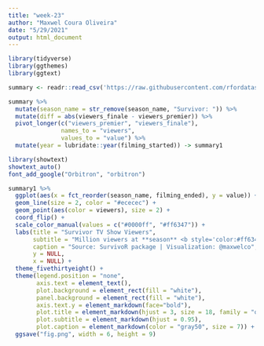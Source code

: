 ```yaml
---
title: "week-23"
author: "Maxwel Coura Oliveira"
date: "5/29/2021"
output: html_document
---
```


```r
library(tidyverse)
library(ggthemes)
library(ggtext)
```


```r
summary <- readr::read_csv('https://raw.githubusercontent.com/rfordatascience/tidytuesday/master/data/2021/2021-06-01/summary.csv')
```


```r
summary %>% 
  mutate(season_name = str_remove(season_name, "Survivor: ")) %>% 
  mutate(diff = abs(viewers_finale - viewers_premier)) %>% 
  pivot_longer(c("viewers_premier", "viewers_finale"), 
               names_to = "viewers", 
               values_to = "value") %>%
  mutate(year = lubridate::year(filming_started)) -> summary1
```
```r
library(showtext)
showtext_auto()
font_add_google("Orbitron", "orbitron")
```


```r
summary1 %>% 
  ggplot(aes(x = fct_reorder(season_name, filming_ended), y = value)) +
  geom_line(size = 2, color = "#ececec") + 
  geom_point(aes(color = viewers), size = 2) +
  coord_flip() +
  scale_color_manual(values = c("#0000ff", "#ff6347")) +
  labs(title = "Survivor TV Show Viewers",
       subtitle = "Million viewers at **season** <b style='color:#ff6347;'>premier</b> and <b style='color:#0000ff;'>finale</b> from 2000 (bottom) to 2019 (top)",
       caption = "Source: SurvivoR package | Visualization: @maxwelco",
       y = NULL,
       x = NULL) +
  theme_fivethirtyeight() +
  theme(legend.position = "none",
        axis.text = element_text(),
        plot.background = element_rect(fill = "white"),
        panel.background = element_rect(fill = "white"),
        axis.text.y = element_markdown(face="bold"),
        plot.title = element_markdown(hjust = 3, size = 18, family = "orbitron"),
        plot.subtitle = element_markdown(hjust = 0.95),
        plot.caption = element_markdown(color = "gray50", size = 7)) +
  ggsave("fig.png", width = 6, height = 9)
```







